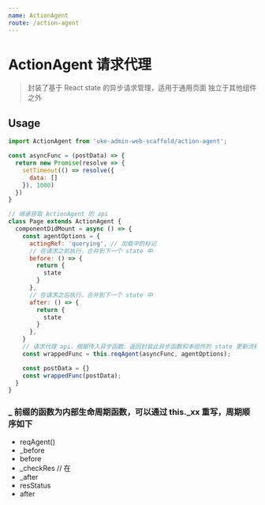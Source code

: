 ```yaml
---
name: ActionAgent
route: /action-agent
---
```


# ActionAgent 请求代理

> 封装了基于 React state 的异步请求管理，适用于通用页面
> 独立于其他组件之外

## Usage

```js
import ActionAgent from 'uke-admin-web-scaffold/action-agent';

const asyncFunc = (postData) => {
  return new Promise(resolve => {
    setTimeout(() => resolve({
      data: []
    }), 1000)
  })
}

// 继承获取 ActionAgent 的 api
class Page extends ActionAgent {
  componentDidMount = async () => {
    const agentOptions = {
      actingRef: 'querying', // 加载中的标记
      // 在请求之前执行，合并到下一个 state 中
      before: () => {
        return {
          state
        }
      },
      // 在请求之后执行，合并到下一个 state 中
      after: () => {
        return {
          state
        }
      },
    }
    // 请求代理 api，根据传入异步函数，返回封装此异步函数和本组件的 state 更新流程的函数
    const wrappedFunc = this.reqAgent(asyncFunc, agentOptions);

    const postData = {}
    const wrappedFunc(postData);
  }
}
```

### _ 前缀的函数为内部生命周期函数，可以通过 this._xx 重写，周期顺序如下

- reqAgent()
- _before
- before
- _checkRes // 在
- _after
- resStatus
- after
